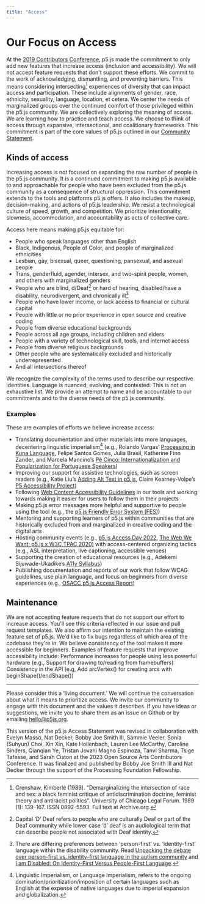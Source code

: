 ```yaml
---
title: "Access"
---
```


<!-- What our commitment to access means for contributors and users of the library. -->

# Our Focus on Access

At the [2019 Contributors Conference](https://p5js.org/community/contributors-conference-2019.html), p5.js made the commitment to only add new features that increase access (inclusion and accessibility). We will not accept feature requests that don't support these efforts. We commit to the work of acknowledging, dismantling, and preventing barriers. This means considering intersecting[^1] experiences of diversity that can impact access and participation. These include alignments of gender, race, ethnicity, sexuality, language, location, et cetera. We center the needs of marginalized groups over the continued comfort of those privileged within the p5.js community. We are collectively exploring the meaning of access. We are learning how to practice and teach access. We choose to think of access through expansive, intersectional, and coalitionary frameworks. This commitment is part of the core values of p5.js outlined in our [Community Statement](https://p5js.org/community/).

## Kinds of access

Increasing access is not focused on expanding the raw number of people in the p5.js community. It is a continued commitment to making p5.js available to and approachable for people who have been excluded from the p5.js community as a consequence of structural oppression. This commitment extends to the tools and platforms p5.js offers. It also includes the makeup, decision-making, and actions of p5.js leadership. We resist a technological culture of speed, growth, and competition. We prioritize intentionality, slowness, accommodation, and accountability as acts of collective care.

Access here means making p5.js equitable for:

- People who speak languages other than English
- Black, Indigenous, People of Color, and people of marginalized ethnicities 
- Lesbian, gay, bisexual, queer, questioning, pansexual, and asexual people
- Trans, genderfluid, agender, intersex, and two-spirit people, women, and others with marginalized genders
- People who are blind, d/Deaf[^2] or hard of hearing, disabled/have a disability, neurodivergent, and chronically ill[^3]
- People who have lower income, or lack access to financial or cultural capital
- People with little or no prior experience in open source and creative coding
- People from diverse educational backgrounds
- People across all age groups, including children and elders
- People with a variety of technological skill, tools, and internet access
- People from diverse religious backgrounds
- Other people who are systematically excluded and historically underrepresented
- And all intersections thereof

We recognize the complexity of the terms used to describe our respective identities. Language is nuanced, evolving, and contested. This is not an exhaustive list. We provide an attempt to name and be accountable to our commitments and to the diverse needs of the p5.js community.


### Examples
These are examples of efforts we believe increase access:

- Translating documentation and other materials into more languages, decentering linguistic imperialism[^4] (e.g., Rolando Vargas’ [Processing in Kuna Language](https://medium.com/@ProcessingOrg/culture-as-translation-processing-in-kuna-language-with-rolando-vargas-and-edinson-izquierdo-8079f14851f7), Felipe Santos Gomes, Julia Brasil, Katherine Finn Zander, and Marcela Mancino’s [Pê Cinco: Internationalization and Popularization for Portuguese Speakers](https://medium.com/processing-foundation/translating-p5-js-into-portuguese-for-the-brazilian-community-14b969e77ab1))
- Improving our support for assistive technologies, such as screen readers (e.g., Katie Liu’s [Adding Alt Text in p5.js](https://medium.com/processing-foundation/adding-alt-text-e2c7684e44f8), Claire Kearney-Volpe’s [P5 Accessibility Project](https://medium.com/processing-foundation/p5-accessibility-115d84535fa8))
- Following [Web Content Accessibility Guidelines](https://www.w3.org/TR/WCAG21/) in our tools and working towards making it easier for users to follow them in their projects
- Making p5.js error messages more helpful and supportive to people using the tool (e.g., the [p5.js Friendly Error System (FES)](https://github.com/processing/p5.js/blob/main/contributor_docs/friendly_error_system.md))
- Mentoring and supporting learners of p5.js within communities that are historically excluded from and marginalized in creative coding and the digital arts
- Hosting community events (e.g., [p5.js Access Day 2022](https://p5js.org/community/p5js-access-day-2022.html), [The Web We Want: p5.js x W3C TPAC 2020)](https://medium.com/processing-foundation/p5-js-x-w3c-tpac-bee4c621a053) with access-centered organizing tactics (e.g., ASL interpretation, live captioning, accessible venues)
- Supporting the creation of educational resources (e.g., Adekemi Sijuwade-Ukadike’s [A11y Syllabus](http://a11ysyllabus.site/))
- Publishing documentation and reports of our work that follow WCAG guidelines, use plain language, and focus on beginners from diverse experiences (e.g., [OSACC p5.js Access Report](https://github.com/processing/OSACC-p5.js-Access-Report))



## Maintenance
We are not accepting feature requests that do not support our effort to increase access. You'll see this criteria reflected in our issue and pull request templates. We also affirm our intention to maintain the existing feature set of p5.js. We'd like to fix bugs regardless of which area of the codebase they're in. We believe consistency of the tool makes it more accessible for beginners. Examples of feature requests that improve accessibility include:
Performance increases for people using less powerful hardware (e.g., Support for drawing to/reading from framebuffers)
Consistency in the API (e.g, Add arcVertex() for creating arcs with beginShape()/endShape())

___

Please consider this a ‘living document.' We will continue the conversation about what it means to prioritize access. We invite our community to engage with this document and the values it describes. If you have ideas or suggestions, we invite you to share them as an issue on Github or by emailing hello@p5js.org.

This version of the p5.js Access Statement was revised in collaboration with Evelyn Masso, Nat Decker, Bobby Joe Smith III, Sammie Veeler, Sonia (Suhyun) Choi, Xin Xin, Kate Hollenbach, Lauren Lee McCarthy, Caroline Sinders, Qianqian Ye, Tristan Jovani Magno Espinoza, Tanvi Sharma, Tsige Tafesse, and Sarah Ciston at the 2023 Open Source Arts Contributors Conference. It was finalized and published by Bobby Joe Smith III and Nat Decker through the support of the Processing Foundation Fellowship. 

[^1]: Crenshaw, Kimberlé (1989). "Demarginalizing the intersection of race and sex: a black feminist critique of antidiscrimination doctrine, feminist theory and antiracist politics". University of Chicago Legal Forum. 1989 (1): 139–167. ISSN 0892-5593. Full text at Archive.org.
[^2]: Capital ‘D’ Deaf refers to people who are culturally Deaf or part of the Deaf community while lower case ‘d’ deaf is an audiological term that can describe people not associated with Deaf identity. 
[^3]: There are differing preferences between ‘person-first’ vs. ‘identity-first’ language within the disability community. Read [Unpacking the debate over person-first vs. identity-first language in the autism community](https://news.northeastern.edu/2018/07/12/unpacking-the-debate-over-person-first-vs-identity-first-language-in-the-autism-community/) and [I am Disabled: On Identity-First Versus People-First Language](https://thebodyisnotanapology.com/magazine/i-am-disabled-on-identity-first-versus-people-first-language/).
[^4]: Linguistic Imperialism, or Language Imperialism, refers to the ongoing domination/prioritization/imposition of certain languages such as English at the expense of native languages due to imperial expansion and globalization. 